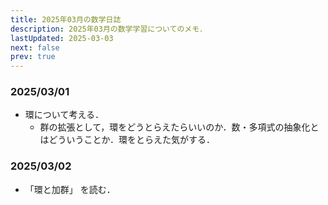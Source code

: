 ```yaml
---
title: 2025年03月の数学日誌
description: 2025年03月の数学学習についてのメモ．
lastUpdated: 2025-03-03
next: false
prev: true
---
```


### 2025/03/01
- 環について考える．
  - 群の拡張として，環をどうとらえたらいいのか．数・多項式の抽象化とはどういうことか．環をとらえた気がする．

### 2025/03/02
- 「環と加群」 を読む．
